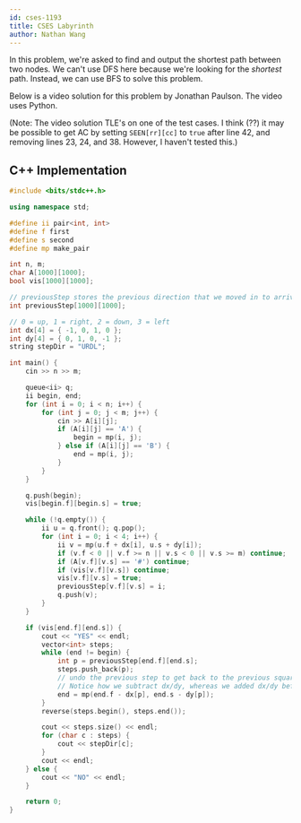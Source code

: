 ```yaml
---
id: cses-1193
title: CSES Labyrinth
author: Nathan Wang
---
```


In this problem, we're asked to find and output the shortest path between two nodes. We can't use DFS here because we're looking for the _shortest_ path. Instead, we can use BFS to solve this problem.

Below is a video solution for this problem by Jonathan Paulson. The video uses Python.

<Youtube id="Xp6MwU5fGT8" />

(Note: The video solution TLE's on one of the test cases. I think (??) it may be possible to get AC by setting `SEEN[rr][cc]` to `true` after line 42, and removing lines 23, 24, and 38. However, I haven't tested this.)

## C++ Implementation

```cpp
#include <bits/stdc++.h>

using namespace std;

#define ii pair<int, int>
#define f first
#define s second
#define mp make_pair

int n, m;
char A[1000][1000];
bool vis[1000][1000];

// previousStep stores the previous direction that we moved in to arrive that this cell
int previousStep[1000][1000];

// 0 = up, 1 = right, 2 = down, 3 = left
int dx[4] = { -1, 0, 1, 0 };
int dy[4] = { 0, 1, 0, -1 };
string stepDir = "URDL";

int main() {
    cin >> n >> m;

    queue<ii> q;
    ii begin, end;
    for (int i = 0; i < n; i++) {
        for (int j = 0; j < m; j++) {
            cin >> A[i][j];
            if (A[i][j] == 'A') {
                begin = mp(i, j);
            } else if (A[i][j] == 'B') {
                end = mp(i, j);
            }
        }
    }

    q.push(begin);
    vis[begin.f][begin.s] = true;

    while (!q.empty()) {
        ii u = q.front(); q.pop();
        for (int i = 0; i < 4; i++) {
            ii v = mp(u.f + dx[i], u.s + dy[i]);
            if (v.f < 0 || v.f >= n || v.s < 0 || v.s >= m) continue;
            if (A[v.f][v.s] == '#') continue;
            if (vis[v.f][v.s]) continue;
            vis[v.f][v.s] = true;
            previousStep[v.f][v.s] = i;
            q.push(v);
        }
    }

    if (vis[end.f][end.s]) {
        cout << "YES" << endl;
        vector<int> steps;
        while (end != begin) {
            int p = previousStep[end.f][end.s];
            steps.push_back(p);
            // undo the previous step to get back to the previous square
            // Notice how we subtract dx/dy, whereas we added dx/dy before
            end = mp(end.f - dx[p], end.s - dy[p]);
        }
        reverse(steps.begin(), steps.end());

        cout << steps.size() << endl;
        for (char c : steps) {
            cout << stepDir[c];
        }
        cout << endl;
    } else {
        cout << "NO" << endl;
    }

    return 0;
}
```
